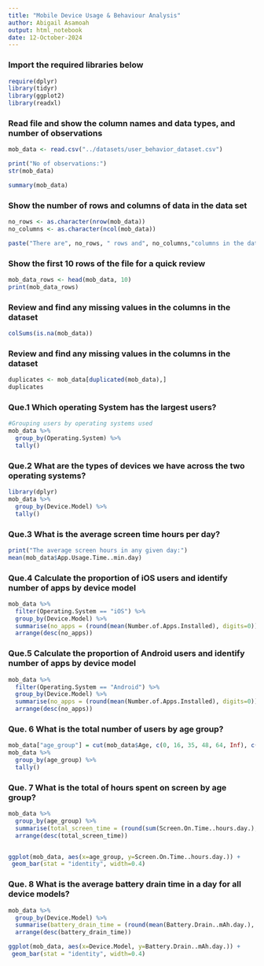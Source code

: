 ```yaml
---
title: "Mobile Device Usage & Behaviour Analysis"
author: Abigail Asamoah
output: html_notebook
date: 12-October-2024
---
```


### Import the required libraries below

```r
require(dplyr)
library(tidyr)
library(ggplot2)
library(readxl)
```

### Read file and show the column names and data types, and number of observations
```r
mob_data <- read.csv("../datasets/user_behavior_dataset.csv")

print("No of observations:")
str(mob_data)

summary(mob_data)
```
### Show the number of rows  and columns of data in the data set
```r

no_rows <- as.character(nrow(mob_data))
no_columns <- as.character(ncol(mob_data))

paste("There are", no_rows, " rows and", no_columns,"columns in the dataset.")

```
### Show the first 10 rows of the file for a quick review
```r
mob_data_rows <- head(mob_data, 10)
print(mob_data_rows)
```
### Review and find any missing values in the columns in the dataset
```r
colSums(is.na(mob_data))

```
### Review and find any missing values in the columns in the dataset

```r
duplicates <- mob_data[duplicated(mob_data),]
duplicates
```

### Que.1 Which operating System has the largest users? 
```r
#Grouping users by operating systems used
mob_data %>% 
  group_by(Operating.System) %>% 
  tally()

```


### Que.2 What are the types of devices we have across the two operating systems?
```r

library(dplyr)
mob_data %>% 
  group_by(Device.Model) %>% 
  tally()
```

### Que.3 What is the average screen time hours per day?
```r
print("The average screen hours in any given day:")
mean(mob_data$App.Usage.Time..min.day)

```

### Que.4 Calculate the proportion of iOS users and identify number of apps by device model
```r
mob_data %>%
  filter(Operating.System == "iOS") %>%
  group_by(Device.Model) %>%
  summarise(no_apps = (round(mean(Number.of.Apps.Installed), digits=0))) %>%
  arrange(desc(no_apps))

```

### Que.5 Calculate the proportion of Android users and identify number of apps by device model 
```r
mob_data %>%
  filter(Operating.System == "Android") %>%
  group_by(Device.Model) %>%
  summarise(no_apps = (round(mean(Number.of.Apps.Installed), digits=0))) %>%
  arrange(desc(no_apps))

```

### Que. 6 What is the total number of users by age group?
```r
mob_data["age_group"] = cut(mob_data$Age, c(0, 16, 35, 48, 64, Inf), c("0-16", "16-35", "35-48", "48-64", ">64"), include.lowest=TRUE)
mob_data %>% 
  group_by(age_group) %>% 
  tally()

```

### Que. 7 What is the total of hours spent on screen  by age group?
```r

mob_data %>% 
  group_by(age_group) %>%
  summarise(total_screen_time = (round(sum(Screen.On.Time..hours.day.), digits=0))) %>%
  arrange(desc(total_screen_time))


ggplot(mob_data, aes(x=age_group, y=Screen.On.Time..hours.day.)) +
 geom_bar(stat = "identity", width=0.4)

```


### Que. 8 What is the average battery drain time in a day for all device models?
```r
mob_data %>% 
  group_by(Device.Model) %>%
  summarise(battery_drain_time = (round(mean(Battery.Drain..mAh.day.), digits=0))) %>%
  arrange(desc(battery_drain_time))

ggplot(mob_data, aes(x=Device.Model, y=Battery.Drain..mAh.day.)) +
 geom_bar(stat = "identity", width=0.4)
```

